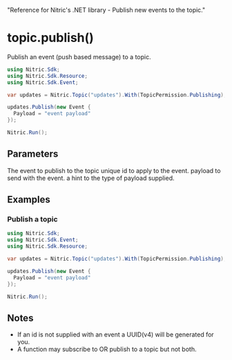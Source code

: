   "Reference for Nitric's .NET library - Publish new events to the topic."

# topic.publish()

Publish an event (push based message) to a topic.

```csharp
using Nitric.Sdk;
using Nitric.Sdk.Resource;
using Nitric.Sdk.Event;

var updates = Nitric.Topic("updates").With(TopicPermission.Publishing);

updates.Publish(new Event {
  Payload = "event payload"
});

Nitric.Run();
```

## Parameters

<Properties>
  <Property name="event" required type="Event">
    The event to publish to the topic
    <Properties nested>
      <Property name="id" type="string">
        unique id to apply to the event.
      </Property>
      <Property name="payload" required type="object">
        payload to send with the event.
      </Property>
      <Property name="payloadType" type="string">
        a hint to the type of payload supplied.
      </Property>
    </Properties>
  </Property>
</Properties>

## Examples

### Publish a topic

```csharp
using Nitric.Sdk;
using Nitric.Sdk.Event;
using Nitric.Sdk.Resource;

var updates = Nitric.Topic("updates").With(TopicPermission.Publishing);

updates.Publish(new Event {
  Payload = "event payload"
});

Nitric.Run();
```

## Notes

- If an id is not supplied with an event a UUID(v4) will be generated for you.
- A function may subscribe to OR publish to a topic but not both.
